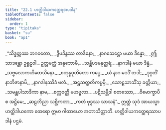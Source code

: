 ```yaml
---
title: "22.1 ဟတ္ထိဒါယကတ္ထေရအပဒါန"
tableOfContents: false
sidebar:
  order: 1
type: "tipitaka"
basket: "su"
book: "ap1"
---
```



<DynamicBreadcrumb />

<Division number="1" book="ap1">

<Paragraph number="2822" type="verses" book="ap1">
_“သိဒ္ဓတ္ထဿ ဘဂဝတော,_  
_ဒွိပဒိန္ဒဿ တာဒိနော;_  
_နာဂသေဋ္ဌော မယာ ဒိန္နော,_  
_ဤသာဒန္တော ဥရူဠှဝါ._  

</Paragraph>

</Division>
<Division number="2" book="ap1">

<Paragraph number="2823" type="verses" book="ap1">
ဥတ္တမတ္ထံ အနုဘောမိ,_  
_သန္တိပဒမနုတ္တရံ;_  
_နာဂဒါနံ မယာ ဒိန္နံ,_  
_သဗ္ဗလောကဟိတေသိနော._  

</Paragraph>

</Division>
<Division number="3" book="ap1">

<Paragraph number="2824" type="verses" book="ap1">
_စတုန္နဝုတိတော ကပ္ပေ,_  
_ယံ နာဂ မဒဒိံ တဒါ;_  
_ဒုဂ္ဂတိံ နာဘိဇာနာမိ,_  
_နာဂဒါနဿိဒံ ဖလံ._  

</Paragraph>

</Division>
<Division number="4" book="ap1">

<Paragraph number="2825" type="verses" book="ap1">
_အဋ္ဌသတ္တတိကပ္ပမှိ,_  
_သောဠသာသိံသု ခတ္တိယာ;_  
_သမန္တပါသာဒိကာ နာမ,_  
_စက္ကဝတ္တီ မဟဗ္ဗလာ._  

</Paragraph>

</Division>
<Division number="5" book="ap1">

<Paragraph number="2826" type="verses" book="ap1">
_ပဋိသမ္ဘိဒါ စတဿော,_  
_ဝိမောက္ခာပိ စ အဋ္ဌိမေ;_  
_ဆဠဘိညာ သစ္ဆိကတာ,_  
_ကတံ ဗုဒ္ဓဿ သာသနံ”._  

</Paragraph>

<Paragraph number="2827" book="ap1">
ဣတ္ထံ သုဒံ အာယသ္မာ ဟတ္ထိဒါယကော ထေရော ဣမာ ဂါထာယော အဘာသိတ္ထာတိ.

</Paragraph>
</Division>

<Paragraph number="2828" type="center" book="ap1">
ဟတ္ထိဒါယကတ္ထေရဿာပဒါနံ ပဌမံ.
</Paragraph>